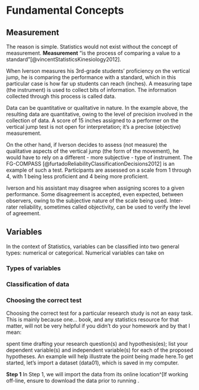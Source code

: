 # Fundamental Concepts {#fundamentals}

## Measurement

The reason is simple. Statistics would not exist without the concept of measurement. **Measurement** "is the process of comparing a value to a standard"[@vincentStatisticsKinesiology2012].

When Iverson measures his 3rd-grade students' proficiency on the vertical jump, he is comparing the performance with a standard, which in this particular case is how far up students can reach (inches).
A measuring tape (the instrument) is used to collect bits of information. The information collected through this process is called data.

Data can be quantitative or qualitative in nature. In the example above, the resulting data are quantitative, owing to the level of precision involved in the collection of data. A score of 15 inches assigned to a performer on the vertical jump test is not open for interpretation; it's a precise (objective) measurement.

On the other hand, if Iverson decides to assess (not measure) the qualitative aspects of the vertical jump (the form of the movement), he would have to rely on a different - more subjective - type of instrument.
The FG-COMPASS [@furtadoReliabilityClassificationDecisions2012] is an example of such a test.
Participants are assessed on a scale from 1 through 4, with 1 being less proficient and 4 being more proficient.

Iverson and his assistant may disagree when assigning scores to a given performance.
Some disagreement is accepted, even expected, between observers, owing to the subjective nature of the scale being used. Inter-rater reliability, sometimes called objectivity, can be used to verify the level of agreement.

## Variables

In the context of Statistics, variables can be classified into two general types: numerical or categorical.
Numerical variables can take on

### Types of variables

### Classification of data

### Choosing the correct test

Choosing the correct test for a particular research study is not an easy task.
This is mainly because one... book, and any statistics resource for that matter, will not be very helpful if you didn't do your homework and by that I mean:

spent time drafting your research question(s) and hypothesis(es); list your dependent variable(s) and independent variable(s) for each of the proposed hypotheses.
An example will help illustrate the point being made here.To get started, let's import a dataset (data01), which is saved in my computer.

**Step 1** In Step 1, we will import the data from its online location\^[If working off-line, ensure to download the data prior to running .

